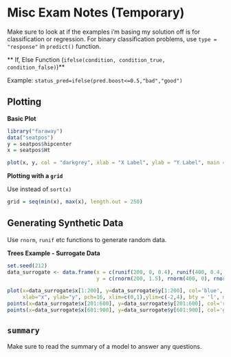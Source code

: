 # Misc Exam Notes (Temporary)

Make sure to look at if the examples i'm basing my solution off is for classification or regression. For binary classification problems, use `type = "response"` in `predict()` function.

** If, Else Function (`ifelse(condition, condition_true, condition_false)`)**

Example: `status_pred=ifelse(pred.boost<=0.5,"bad","good")`

## Plotting

**Basic Plot**
```r
library("faraway")
data("seatpos")
y = seatpos$hipcenter
x = seatpos$Ht
```

```r
plot(x, y, col = "darkgrey", xlab = "X Label", ylab = "Y Label", main = "Title", bty = 'l', pch = 16)
```

**Plotting with a `grid`**

Use instead of `sort(x)`
```r
grid = seq(min(x), max(x), length.out = 250) 
```

## Generating Synthetic Data

Use `rnorm`, `runif` etc functions to generate random data.

**Trees Example - Surrogate Data**

```r
set.seed(212)
data_surrogate <- data.frame(x = c(runif(200, 0, 0.4), runif(400, 0.4, 0.65), runif(300, 0.65, 1)),
                             y = c(rnorm(200, 1.5), rnorm(400, 0), rnorm(300, 2)))
```

```r
plot(x=data_surrogate$x[1:200], y=data_surrogate$y[1:200], col='blue',
     xlab="x", ylab="y", pch=16, xlim=c(0,1),ylim=c(-2,4), bty = 'l', main = "Synthetic Surrogate Data")
points(x=data_surrogate$x[201:600], y=data_surrogate$y[201:600], col='red', pch=19)
points(x=data_surrogate$x[601:900], y=data_surrogate$y[601:900], col='green', pch=19)
```

## `summary`

Make sure to read the summary of a model to answer any questions.